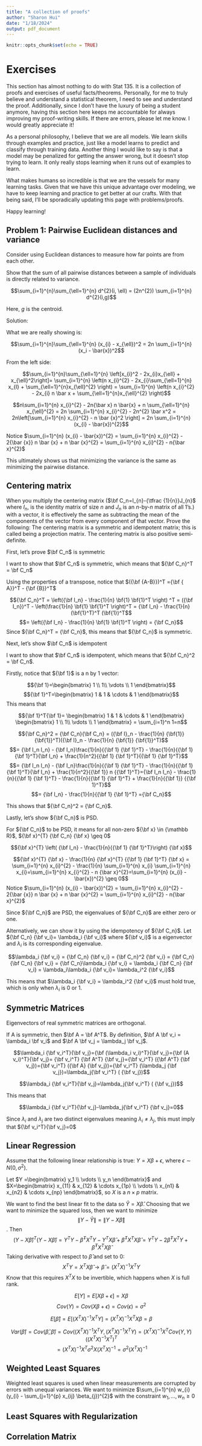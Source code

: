 ```yaml
---
title: "A collection of proofs"
author: "Sharon Hui"
date: "1/18/2024"
output: pdf_document
---
```


```r
knitr::opts_chunk$set(echo = TRUE)
```

# Exercises

This section has almost nothing to do with Stat 135. It is a collection of proofs and exercises of useful facts/theorems. Personally, for me to truly believe and understand a statistical theorem, I need to see and understand the proof. Additionally, since I don't have the luxury of being a student anymore, having this section here keeps me accountable for always improving my proof-writing skills. If there are errors, please let me know. I would greatly appreciate it!


As a personal philosophy, I believe that we are all models. We learn skills through examples and practice, just like a model learns to predict and classify through training data. Another thing I would like to say is that a model may be penalized for getting the answer wrong, but it doesn't stop trying to learn. It only really stops learning when it runs out of examples to learn. 

What makes humans so incredible is that we are the vessels for many learning tasks. Given that we have this unique advantage over modeling, we have to keep learning and practice to get better at our crafts. With that being said, I'll be sporadically updating this page with problems/proofs.


Happy learning!



## Problem 1: Pairwise Euclidean distances and variance

Consider using Euclidean distances to measure how far points are from each other.

Show that the sum of all pairwise distances between a sample of individuals is directly related to variance.


$$\sum_{i=1}^{n}\sum_{\ell=1}^{n} d^{2}(i, \ell) = (2n^{2}) \sum_{i=1}^{n} d^{2}(i,g)$$

Here, $g$ is the centroid.

Solution:

What we are really showing is:

$$\sum_{i=1}^{n}\sum_{\ell=1}^{n} (x_{i} - x_{\ell})^2 = 2n \sum_{i=1}^{n} (x_i - \bar{x})^2$$


From the left side:

$$\sum_{i=1}^{n}\sum_{\ell=1}^{n} \left[x_{i}^2 - 2x_{i}x_{\ell} + x_{\ell}^2\right]= \sum_{i=1}^{n} \left(n x_{i}^{2} - 2x_{i}\sum_{\ell=1}^{n}  x_{l} + \sum_{\ell=1}^{n}x_{\ell}^{2} \right) = \sum_{i=1}^{n} \left(n x_{i}^{2} - 2x_{i} n \bar x + \sum_{\ell=1}^{n}x_{\ell}^{2} \right)$$

$$n\sum_{i=1}^{n}  x_{i}^{2} - 2n{\bar x} n \bar{x} + n \sum_{\ell=1}^{n} x_{\ell}^{2} = 2n \sum_{i=1}^{n}  x_{i}^{2} - 2n^{2} \bar x^2 = 2n\left[\sum_{i=1}^{n}  x_{i}^{2}  -  n \bar {x}^2 \right] = 2n \sum_{i=1}^{n} (x_{i} - \bar{x})^{2}$$

Notice  $\sum_{i=1}^{n} (x_{i} - \bar{x})^{2} = \sum_{i=1}^{n} x_{i}^{2} - 2{\bar {x}} n \bar {x} + n \bar {x}^{2} = \sum_{i=1}^{n} x_{i}^{2} - n{\bar x}^{2}$

This ultimately shows us that minimizing the variance is the same as minimizing the pairwise distance.

## Centering matrix

When you multiply the centering matrix ($\bf C_n=I_{n}-{\tfrac {1}{n}}J_{n}$ where $I_{n}$, is the identity matrix of size $n$ and $J_n$ is an $n$-by-$n$ matrix of all 1's.) with a vector, it is effectively the same as subtracting the mean of the components of the vector from every component of that vector. Prove the following: The centering matrix is a symmetric and idempotent matrix; this is called being a projection matrix. The centering matrix is also positive semi-definite. 


First, let's prove $\bf C_n$ is symmetric

I want to show that $\bf C_n$ is symmetric, which means that ${\bf C_n}^T = \bf C_n$

Using the properties of a transpose, notice that $({\bf {A-B}})^T ={\bf { A}}^T - {\bf {B}}^T$

$${\bf C_n}^T = \left({\bf I_n} - \frac{1}{n} \bf{1} \bf{1}^T \right) ^T =  ({\bf I_n})^T - \left(\frac{1}{n} \bf{1} \bf{1}^T \right)^T = {\bf I_n} - \frac{1}{n} (\bf{1}^T)^T (\bf{1})^T$$
$$= \left({\bf I_n} - \frac{1}{n} \bf{1} \bf{1}^T \right) = {\bf C_n}$$
Since ${\bf C_n}^T = {\bf C_n}$, this means that ${\bf C_n}$ is symmetric.

Next, let's show $\bf C_n$ is idempotent

I want to show that $\bf C_n$ is idempotent, which means that ${\bf C_n}^2 = \bf C_n$. 

Firstly, notice that ${\bf 1}$ is a n by 1 vector:

$${\bf 1}=\begin{bmatrix}
    1 \\
    1\\
    \vdots \\
    1
    \end{bmatrix}$$
$${\bf 1}^T=\begin{bmatrix}
    1 & 1 & \cdots & 1
    \end{bmatrix}$$
This means that 

$${\bf 1}^T{\bf 1}= \begin{bmatrix}
    1 & 1 & \cdots & 1
    \end{bmatrix}
    \begin{bmatrix}
    1 \\
    1\\
    \vdots \\
    1
    \end{bmatrix} = \sum_{i=1}^n 1=n$$

$${\bf C_n}^2 = {\bf C_n}{\bf C_n}  = ({\bf I}_n - \frac{1}{n} {\bf{1}} {\bf{1}}^T)({\bf I}_n - \frac{1}{n} {\bf{1}} {\bf{1}}^T)$$
$$= {\bf I_n I_n} - {\bf I_n}\frac{1}{n}{{\bf 1} {\bf 1}^T} - \frac{1}{n}{{\bf 1} {\bf 1}^T}{\bf I_n} + \frac{1}{n^2}{{\bf 1} {\bf 1}^T}{{\bf 1} {\bf 1}^T}$$
$$= {\bf I_n I_n} - {\bf I_n}\frac{1}{n}{{\bf 1} {\bf 1}^T} - \frac{1}{n}{{\bf 1} {\bf 1}^T}{\bf I_n} + \frac{1}{n^2}{{\bf 1}} n {{\bf 1}^T}={\bf I_n I_n} - \frac{1}{n}{{\bf 1} {\bf 1}^T} - \frac{1}{n}{{\bf 1} {\bf 1}^T} + \frac{1}{n}{{\bf 1}}  {{\bf 1}^T}$$
$$= {\bf I_n} - \frac{1}{n}{{\bf 1} {\bf 1}^T} ={\bf C_n}$$

This shows that ${\bf C_n}^2 = {\bf C_n}$.

Lastly, let's show ${\bf C_n}$ is PSD.

For ${\bf C_n}$ to be PSD, it means for all non-zero ${\bf x} \in {\mathbb R}$, ${\bf x}^{T} {\bf C_n} {\bf x} \geq 0$


$${\bf x}^{T} \left( {\bf I_n} - \frac{1}{n}{{\bf 1} {\bf 1}^T}\right) {\bf x}$$

$${\bf x}^{T} {\bf x} - \frac{1}{n} {\bf x}^{T} {{\bf 1} {\bf 1}^T} {\bf x} = \sum_{i=1}^{n} x_{i}^{2} - \frac{1}{n} \sum_{i=1}^{n} x_{i} \sum_{i=1}^{n} x_{i}=\sum_{i=1}^{n} x_{i}^{2} -  n {\bar x}^{2}=\sum_{i=1}^{n} (x_{i} - \bar{x})^{2} \geq 0$$
Notice  $\sum_{i=1}^{n} (x_{i} - \bar{x})^{2} = \sum_{i=1}^{n} x_{i}^{2} - 2{\bar {x}} n \bar {x} + n \bar {x}^{2} = \sum_{i=1}^{n} x_{i}^{2} - n{\bar x}^{2}$

Since ${\bf C_n}$ are PSD, the eigenvalues of ${\bf C_n}$ are either zero or one.

Alternatively, we can show it by using the idempotency of ${\bf C_n}$. 
Let ${\bf C_n} {\bf v_i}= \lambda_i {\bf v_i}$ where ${\bf v_i}$ is a eigenvector and $\lambda_i$ is its corresponding eigenvalue.

$$\lambda_i {\bf v_i} = {\bf C_n} {\bf v_i} = {\bf C_n}^2 {\bf v_i} = {\bf C_n}{\bf C_n} {\bf v_i} = {\bf C_n}\lambda_i {\bf v_i} = \lambda_i {\bf C_n} {\bf v_i} = \lambda_i\lambda_i {\bf v_i}= \lambda_i^2 {\bf v_i}$$

This means that $\lambda_i {\bf v_i} = \lambda_i^2 {\bf v_i}$ must hold true, which is only when $\lambda_i$ is 0 or 1.

## Symmetric Matrices


Eigenvectors of real symmetric matrices are orthogonal.

If A is symmetric, then $\bf A = \bf A^T$. By definition, $\bf A \bf v_i = \lambda_i \bf v_i$ and $\bf A \bf v_j = \lambda_j \bf v_j$.

$$\lambda_i {\bf v_i^T}{\bf v_j}={\bf (\lambda_i v_i)^T}{\bf v_j}={\bf (A v_i)^T}{\bf v_j}= {\bf v_i^T} {\bf A^T} {\bf v_j}={\bf v_i^T} ({\bf A^T} {\bf v_j})={\bf v_i^T} ({\bf A} {\bf v_j})={\bf v_i^T} (\lambda_j {\bf v_j})=\lambda_j{\bf v_i^T} ( {\bf v_j})$$

$$\lambda_i {\bf v_i^T}{\bf v_j}=\lambda_j{\bf v_i^T} ( {\bf v_j})$$

This means that

$$\lambda_i {\bf v_i^T}{\bf v_j}-\lambda_j{\bf v_i^T}  {\bf v_j}=0$$

Since ${\lambda_i}$ and ${\lambda_j}$ are two distinct eigenvalues meaning ${\lambda_i} \neq {\lambda_j}$, this must imply that ${\bf v_i^T}{\bf v_j}=0$


## Linear Regression

Assume that the following linear relationship is true: $Y = X\beta + \epsilon$, where $\epsilon \sim N(0, \sigma^{2})$. 

Let $Y =\begin{bmatrix} y_1 \\ \vdots \\ y_n \end{bmatrix}$ and $X=\begin{bmatrix} x_{11} & x_{12} & \cdots x_{1p} \\ \vdots \\ x_{n1} & x_{n2} & \cdots x_{np} \end{bmatrix}$, so $X$ is a $n \times p$ matrix.

We want to find the best linear fit to the data so ${\hat Y} = X {\hat \beta}$. Choosing that we want to minimize the squared loss, then we want to minimize $$\| {Y} - {\hat Y}  \| = \| {Y} - {X {\hat \beta}} \|$$. Then $$({Y} - {X {\hat \beta}})^{T}({Y} - {X {\hat \beta}}) = Y^{T}Y - {\hat \beta}^{T} X^{T}Y - Y^{T}X{\hat \beta} + {\hat \beta}^{T} X^{T} X {\hat \beta} = 
Y^{T}Y - 2 {\hat \beta}^{T} X^{T}Y + {\hat \beta}^{T} X^{T} X {\hat \beta}$$
Taking derivative with respect to $\hat \beta$ and set to $0$: $$X^{T}Y= X^{T} X {\hat \beta} \longrightarrow {\hat \beta } = (X^{T}X)^{-1}X^{T}Y$$
Know that this requires $X^{T}X$ to be invertible, which happens when $X$ is full rank.

$$E[Y] = E[X\beta + \epsilon] = X \beta$$
$$Cov(Y) = Cov(X\beta + \epsilon) = Cov(\epsilon) = \sigma^{2}$$

$$E[{\hat \beta}] = E[(X^{T}X)^{-1}X^{T}Y] = (X^{T}X)^{-1}X^{T} X \beta = \beta$$

$$Var({\hat \beta})= Cov({\hat \beta}, {\hat \beta}) = Cov((X^{T}X)^{-1}X^{T}Y, (X^{T}X)^{-1}X^{T}Y) = (X^{T}X)^{-1}X^{T} Cov(Y,Y) ((X^{T}X)^{-1}X^{T})^{T}$$
$$=(X^{T}X)^{-1}X^{T} \sigma^{2} X (X^{T}X)^{-1} = \sigma^{2} (X^{T}X)^{-1}$$

## Weighted Least Squares


Weighted least squares is used when linear measurements are corrupted by errors with unequal variances. We want to minimize $\sum_{i=1}^{n} w_{i} (y_{i} - \sum_{j=1}^{p} x_{ij} \beta_{j})^{2}$ with the constraint $w_{1},..., w_{n} \geq 0$



## Least Squares with Regularization

## Correlation Matrix